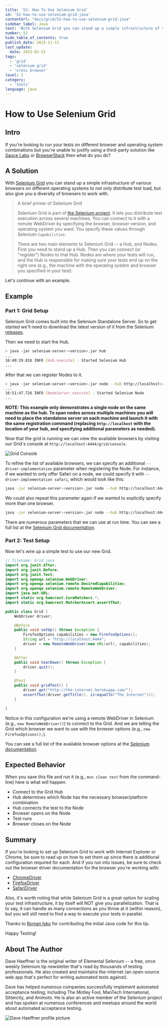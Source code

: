 ```yaml
---
title: '52: How To Use Selenium Grid'
id: '52-how-to-use-selenium-grid-java'
contentUrl: "docs/grid/52-how-to-use-selenium-grid-java"
sidebar_label: Java
text: 'With Selenium Grid you can stand up a simple infrastructure of various browsers on different operating systems to not only distribute test load, but also give you a diversity of browsers to work with.'
number: 52
hide_table_of_contents: true
publish_date: 2015-11-11
last_update:
  date: 2023-02-22
tags:
  - 'grid'
  - 'selenium grid'
  - 'cross browser'
level: 2
category:
  - 'tools'
language: java
---
```


# How to Use Selenium Grid

## Intro

If you're looking to run your tests on different browser and operating system combinations but you're unable to justify using
a third-party solution like [Sauce Labs](https://saucelabs.com/) or [BrowserStack](http://www.browserstack.com/) then what
do you do?

## A Solution

With [Selenium Grid](https://www.selenium.dev/documentation/grid/) you can stand up a simple infrastructure of various browsers on different operating systems to not only distribute test load, but also give you a diversity of browsers to work with.

>A brief primer of Selenium Grid
>
>Selenium Grid is part of [the Selenium project](https://www.selenium.dev/). It lets you distribute test execution across several machines. You can connect to it with a remote WebDriver by specifying the browser, browser version, and operating system you want. You specify these values through Selenium `Capabilities`.
>
>There are two main elements to Selenium Grid -- a Hub, and Nodes. First you need to stand up a Hub. Then you can connect (or "register") Nodes to that Hub.
>Nodes are where your tests will run, and the Hub is responsible for making sure your tests end up on the right one (e.g., the machine with the operating
>system and browser you specified in your test).

Let's continue with an example.

## Example

### Part 1: Grid Setup

Selenium Grid comes built into the Selenium Standalone Server. So to get started we'll need to download the latest version of it from the Selenium
[releases](https://github.com/SeleniumHQ/selenium/releases).

Then we need to start the Hub.

```sh
> java -jar selenium-server-<version>.jar hub
...
16:49:29.816 INFO [Hub.execute] - Started Selenium Hub
...
```

After that we can register Nodes to it.

```sh
> java -jar selenium-server-<version>.jar node --hub http://localhost:4444
...
16:51:47.726 INFO [NodeServer.execute] - Started Selenium Node
...
```

__NOTE: This example only demonstrates a single node on the same machine as the hub. To span nodes across multiple machines you will need to place the standalone server on each machine and launch it with the same registration command (replacing `http://localhost` with the location of your hub, and specifying additional parameters as needed).__

Now that the grid is running we can view the available browsers by visiting our Grid's console at `http://localhost:4444/grid/console`.

![Grid Console](./../images/grid-console.png)

To refine the list of available browsers, we can specify an additional `--driver-implementation` parameter when registering the Node.
For instance, if we wanted to only offer Safari on a node, we could specify it with `--driver-implementation safari`, which would look
like this:

```sh
java -jar selenium-server-<version>.jar node --hub http://localhost:4444 --driver-implementation safari
```

We could also repeat this parameter again if we wanted to explicitly specify more than one browser.

```sh
java -jar selenium-server-<version>.jar node --hub http://localhost:4444 --driver-implementation safari --driver-implementation chrome
```

There are numerous parameters that we can use at run time. You can see a full list at the
[Selenium Grid documentation](https://www.selenium.dev/documentation/grid/configuration/cli_options/).

### Part 2: Test Setup

Now let's wire up a simple test to use our new Grid.

```java
// filename: Grid.java
import org.junit.After;
import org.junit.Before;
import org.junit.Test;
import org.openqa.selenium.WebDriver;
import org.openqa.selenium.remote.DesiredCapabilities;
import org.openqa.selenium.remote.RemoteWebDriver;
import java.net.URL;
import static org.hamcrest.CoreMatchers.*;
import static org.hamcrest.MatcherAssert.assertThat;

public class Grid {
    WebDriver driver;

    @Before
    public void setUp() throws Exception {
        FirefoxOptions capabilities = new FirefoxOptions();
        String url = "http://localhost:4444";
        driver = new RemoteWebDriver(new URL(url), capabilities);
    }

    @After
    public void tearDown() throws Exception {
        driver.quit();
    }

    @Test
    public void gridTest() {
        driver.get("http://the-internet.herokuapp.com/");
        assertThat(driver.getTitle(), is(equalTo("The Internet")));
    }

}
```

Notice in this configuration we're using a remote WebDriver in Selenium (e.g., `new RemoteWebDriver()`) to connect to the Grid.
And we are telling the Grid which browser we want to use with the browser options (e.g., `new FirefoxOptions();`).

You can see a full list of the available browser options at the [Selenium documentation](https://www.selenium.dev/documentation/webdriver/browsers/).

## Expected Behavior

When you save this file and run it (e.g., `mvn clean test` from the command-line) here is what will happen:

+ Connect to the Grid Hub
+ Hub determines which Node has the necessary browser/platform combination
+ Hub connects the test to the Node
+ Browser opens on the Node
+ Test runs
+ Browser closes on the Node

## Summary

If you're looking to set up Selenium Grid to work with Internet Explorer or Chrome, be sure to read up on how to set them up since there is
additional configuration required for each. And if you run into issues, be sure to check out the browser driver documentation for the
browser you're working with:

+ [ChromeDriver](https://chromedriver.chromium.org/)
+ [FirefoxDriver](https://firefox-source-docs.mozilla.org/testing/geckodriver/Support.html)
+ [SafariDriver](https://developer.apple.com/documentation/webkit/about_webdriver_for_safari)

Also, it's worth noting that while Selenium Grid is a great option for scaling your test infrastructure, it by itself will NOT give you
parallelization. That is to say, it can handle as many connections as you throw at it (within reason), but you will still need to find a
way to execute your tests in parallel.

Thanks to [Roman Isko](https://github.com/RomanIsko) for contributing the initial Java code for this tip.

Happy Testing!

## About The Author

Dave Haeffner is the original writer of Elemental Selenium -- a free, once weekly Selenium tip newsletter that's read by thousands of
testing professionals. He also created and maintains the-internet (an open-source web app that's perfect for writing automated tests against).

Dave has helped numerous companies successfully implement automated acceptance testing; including The Motley Fool, ManTech International,
Sittercity, and Animoto. He is also an active member of the Selenium project and has spoken at numerous conferences and meetups around
the world about automated acceptance testing.

![Dave Haeffner profile picture](/img/authors/dave-haeffner.jpeg#author-img 'a title')

